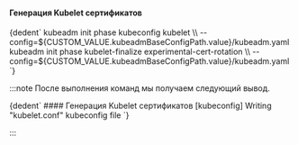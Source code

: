 
#### Генерация Kubelet сертификатов
<CodeBlock language="bash">
  {dedent`
    kubeadm init phase kubeconfig kubelet \\
      --config=${CUSTOM_VALUE.kubeadmBaseConfigPath.value}/kubeadm.yaml
    kubeadm init phase kubelet-finalize experimental-cert-rotation \\
      --config=${CUSTOM_VALUE.kubeadmBaseConfigPath.value}/kubeadm.yaml
  `}
</CodeBlock>

:::note
После выполнения команд мы получаем следующий вывод.

<CodeBlock language="bash">
  {dedent`
    #### Генерация Kubelet сертификатов
    [kubeconfig] Writing "kubelet.conf" kubeconfig file
  `}
</CodeBlock>

:::
